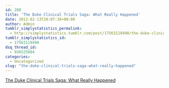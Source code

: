 ```yaml
---
id: 288
title: 'The Duke Clinical Trials Saga: What Really Happened'
date: 2012-02-13T20:07:38+00:00
author: Admin
tumblr_simplystatistics_permalink:
  - http://simplystatistics.tumblr.com/post/17563119490/the-duke-clinical-trials-saga-what-really-happened
tumblr_simplystatistics_id:
  - 17563119490
dsq_thread_id:
  - 936525884
categories:
  - Uncategorized
slug: "the-duke-clinical-trials-saga-what-really-happened"
---
```

[The Duke Clinical Trials Saga: What Really Happened](http://videolectures.net/cancerbioinformatics2010_baggerly_irrh/)
